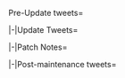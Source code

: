<tabber>Pre-Update tweets=
{{MultiTweet
|MultiTweetID = preUpdate
|color = #ace
|title = Pre Update

|link01 = https://twitter.com/KanColle_STAFF/status/1195175612836532224
|JP01 = 「艦これ」稼働全サーバ群は来週11/20(水)に、今月下旬に作戦開始予定の来たるべき次期期間限定海域【進撃！第二次作戦「南方作戦」】の事前作戦準備に伴う比較的短時間の事前メンテナンスを実施予定です。同事前メンテでは、母港拡張の最大運用枠拡大も併せて実施予定です。
|EN01 = The KanColle servers will undergo a relatively short maintenance next week on the 20th November in preparation for the upcoming event "Advance! The 2nd Southern Operation", which is scheduled to start later this month. During said maintenance we're also going to increase the maximum number of available ship slots.
|TL01 = [[User:Admiral Mikado|Admiral Mikado]]

|link02 = https://twitter.com/KanColle_STAFF/status/1196257295107145729
|JP02 = 今月下旬に作戦開始予定の来たるべき次期期間限定海域【進撃！第二次作戦「南方作戦」】の実装に先立ち、今週11/20(水)に「艦これ」稼働全サーバ群は事前作戦準備のための比較的短時間のメンテナンスを実施致します。同事前メンテでは、「母港拡張の最大運用枠拡大」も併せて実施予定です。
|EN02 = While the upcoming event "Advance! The 2nd Southern Operation" is scheduled to begin later this month, its implementation is preceded by a relatively short KanColle server maintenance this week on the 20th November in order to get preliminary work out of the way. During said maintenance we're also going to increase the maximum number of available port slot extensions.
|TL02 = [[User:Admiral Mikado|Admiral Mikado]]

|link03 = https://twitter.com/KanColle_STAFF/status/1196605108361908225
|JP03 = 提督の皆さん、お疲れさまです！<br>
明日11/20(水)11:00より「艦これ」稼働全サーバ群は、今月下旬作戦開始予定の次期期間限定海域実装「実装段階前」の事前メンテナンスを実施致します。同事前メンテ作業完了は同日15:30を予定しています。本日も気合い、入れて、頑張ってまいりましょう！
|EN03 = Greetings, admirals!<br>
Starting tomorrow (20th November) at 11:00 the KanColle servers will be down for preliminary maintenance in preparation for the upcoming time-limited event, which is scheduled to start later this month. Said preliminary maintenance is planned to last until 15:30. Another day to get pumped and do our best!
|TL03 = [[User:Admiral Mikado|Admiral Mikado]]

|link04 = https://twitter.com/KanColle_STAFF/status/1196605975991472128
|JP04 = 明日実施予定の事前メンテナンスで、水揚げした「秋刀魚」及び「鰯」が消滅することはありません(※秋刀魚及び鰯は今月下旬開始予定の次期作戦開始メンテ突入時まで大丈夫です)。また、海防艦たちの通常海域での期間限定邂逅も、今月下旬予定の作戦開始メンテ時まで大丈夫です！
|EN04 = The preliminary maintenance that's planned for tomorrow won't cause the sauries and sardines you've caught to expire (The sauries and sardines will be fine until the event maintenance later this month). The time-limited coastal defence ship drops in regular maps are also here to stay until said event maintenance!
|TL04 = [[User:Admiral Mikado|Admiral Mikado]]

|link05 = https://twitter.com/KanColle_STAFF/status/1196965233090129920
|JP05 = 提督の皆さん、お疲れさまです！<br>
本日この後【11:00】より「艦これ」稼働全サーバ群は今月下旬作戦開始予定の次期期間限定海域実装「実装段階前」の事前メンテナンスを実施致します。比較的短時間の同事前メンテ完了は【15:30】を予定しています。本日も元気に頑張ってまいりましょう！

}}

|-|Update Tweets=
{{MultiTweet
|MultiTweetID = Update
|color = #ace
|title = Update

|link01 = https://twitter.com/KanColle_STAFF/status/1196974838499266560
|JP01 = 「艦これ」稼働全サーバ群は、比較的短時間の事前メンテナンスに突入しました。本メンテは次期期間限定海域投入のための事前メンテなのでこれに伴う大きなアップデートはありませんが、【母港最大拡張枠】の拡大(艦娘+10隻＆装備+40運用拡張可能)を併せて実施予定です！

|link02 = https://twitter.com/KanColle_STAFF/status/1197013369242316800
|JP02 = メンテナンス状況：稼働各サーバ群は、メンテナンス作業を実施中です。<br>
現在「艦これ」稼働全サーバ群は、今月下旬実施予定の重メンテナンス＆アップデートに先立つ事前メンテ作業を実施中です。本メンテは、【15:30】に作業完了予定です。

|link03 = https://twitter.com/KanColle_STAFF/status/1197033192525455362
|JP03 = 本日【11/20(水)】実施中の「艦これ」稼働全サーバ群事前短時間メンテナンスは、もう間もなく作業完了予定です。本メンテナンスは、事前メンテなので大きなアップデートはありませんが一部更新情報がありますので、この後お知らせしてまいります。

}}


|-|Patch Notes=
{{MultiTweet
|MultiTweetID = patch
|color = #ace
|title = Patch notes

|link01 = https://twitter.com/KanColle_STAFF/status/1197034333699108864
|JP01 = 01▼艦娘「秋刀魚」「F作業」「ハロウィン」mode等の期間限定実装の終了！<br>
「夕立」「Grecale」などの艦娘「ハロウィン」mode、今年も頑張った艦娘「秋刀魚」「F作業」mode、艦娘「浴衣」「法被」「オクトーバーフェスト」各modeの期間限定実装を終了します。がるる～終了っぽい！

|link02 = https://twitter.com/KanColle_STAFF/status/1197035362993852416
|JP02 = 02▼艦娘「秋刀魚ボイス」「F作業ボイス」等の期間限定実装の終了！<br>
艦娘「秋刀魚ボイス」「F作業ボイス」等の期間限定実装の終了、艦娘「秋ボイス」「晩秋ボイス」を期間限定実装開始します！※【秋刀魚】【鰯】の調理等は、今月下旬の次回重メンテ突入時まで可能です！

|link03 = https://twitter.com/KanColle_STAFF/status/1197036365893910528
|JP03 = 03▼艦娘秋冬「私服」modeの期間限定実装開始！<br>
だいぶ寒くなってきました。今年も艦娘秋冬「私服」modeの期間限定実装がスタートします。※「秋刀魚」関連以外の艦娘「秋の味覚」modeは、引き続き継続実装です！お芋も美味しいこの季節…寒い日は、焼き芋でほっとブレイクもいいですね！

|link04 = https://twitter.com/KanColle_STAFF/status/1197037570124726272
|JP04 = 04▼作戦海域BGM＆【鎮守府ジュークボックス】更新！<br>
一部の作戦海域の海域「BGM」及び「鎮守府ジュークボックス」の曲順等が更新されます。<br>
また、「鎮守府ジュークボックス」では新たに<br>
♪「遥かなるウルシー泊地」<br>
リクエスト及び母港BGM設定が可能になります！

|link05 = https://twitter.com/KanColle_STAFF/status/1197038596915523585
|JP05 = 05▼【母港最大拡張枠】の拡大<br>
艦隊「母港最大拡張」枠拡大【+10隻＆40装備運用可能】を実施します。同拡張により「艦娘」の最大運用隻数は、現在の420隻から最大【430隻】に拡張可能となります！<br>
※「母港拡張」を実施すると、「装備」運用枠は自動的に【+40装備分】拡張されます。

}}


|-|Post-maintenance tweets=
{{MultiTweet
|MultiTweetID = postmaint
|color = #ace
|title = Post-maintenance tweets

|link01 = https://twitter.com/KanColle_STAFF/status/1197039904527544320
|JP01 = 本日実施「艦これ」稼働全サーバ群、事前短時間メンテナンス、作業完了しました！<br>
次回メンテは、今月末予定の重メンテ＆アップデート！次回重メンテ完了を以て、次期期間限定海域【進撃！第二次作戦「南方作戦」】作戦開始予定です！提督の皆さん、戦力拡充をどうぞよろしくお願い致します！

}}